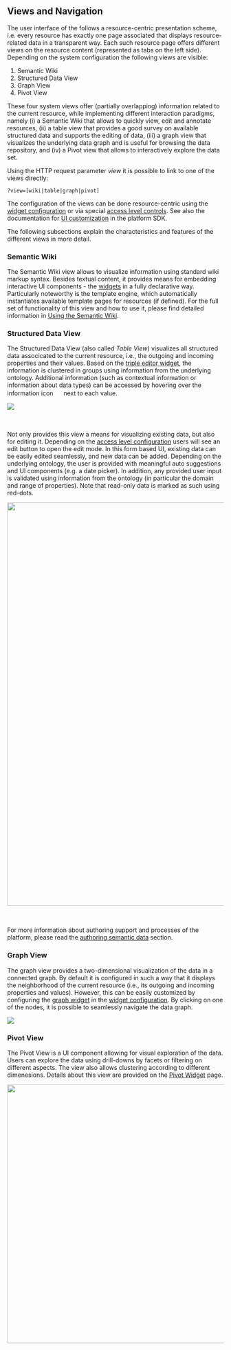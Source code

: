 == Views and Navigation ==
The user interface of the {{PRODUCT}} follows a resource-centric presentation scheme, i.e. every resource has exactly one page associated that displays resource-related data in a transparent way. Each such resource page offers different views on the resource content (represented as tabs on the left side). Depending on the system configuration the following views are visible:

# Semantic Wiki
# Structured Data View
# Graph View
# Pivot View

These four system views offer (partially overlapping) information related to the current resource, while implementing different interaction paradigms, namely (i) a Semantic Wiki that allows to quickly view, edit and annotate resources, (ii) a table view that provides a good survey on available structured data and supports the editing of data, (iii) a graph view that visualizes the underlying data graph and is useful for browsing the data repository, and (iv) a Pivot view that allows to interactively explore the data set. 

Using the HTTP request parameter ''view'' it is possible to link to one of the views directly:

<source>
?view=[wiki|table|graph|pivot]
</source>

The configuration of the views can be done resource-centric using the [[Help:WidgetConfiguration| widget configuration]] or via special [[Help:UserManagement| access level controls]]. See also the documentation for [[Help:UICustomization| UI customization]] in the platform SDK.

The following subsections explain the characteristics and features of the different views in more detail.

=== Semantic Wiki ===

The Semantic Wiki view allows to visualize information using standard wiki markup syntax. Besides textual content, it provides means for embedding interactive UI components - the [[Help:Widgets| widgets]] in a fully declarative way. Particularly noteworthy is the template engine, which automatically instantiates available template pages for resources (if defined). For the full set of functionality of this view and how to use it, please find detailed information in [[Help:Wiki|Using the Semantic Wiki]].

=== Structured Data View  ===

The Structured Data View (also called ''Table View'') visualizes all structured data associcated to the current resource, i.e., the outgoing and incoming properties and their values. Based on the [[Help:TripleEditorWidget| triple editor widget]], the information is clustered in groups using information from the underlying ontology. Additional information (such as contextual information or information about data types) can be accessed by hovering over the information icon <img src="../images/info.gif"  width="16px"/> next to each value.

<img src="../images/help/TripleEditor-default.png"/>

<br/><br/>

Not only provides this view a means for visualizing existing data, but also for editing it. Depending on the [[Help:UserManagement| access level configuration]] users will see an edit button to open the edit mode. In this form based UI, existing data can be easily edited seamlessly, and new data can be added. Depending on the underlying ontology, the user is provided with meaningful auto suggestions and UI components (e.g. a date picker). In addition, any provided user input is validated using information from the ontology (in particular the domain and range of properties). Note that read-only data is marked as such using red-dots.


<img src="../images/help/TripleEditor-edit.png" width="935px" />

<br/><br/>

For more information about authoring support and processes of the platform, please read the [[Help:TripleEditor|authoring semantic data]] section.


=== Graph View ===

The graph view provides a two-dimensional visualization of the data in a connected graph. By default it is configured in such a way that it displays the neighborhood of the current resource (i.e., its outgoing and incoming properties and values). However, this can be easily customized by configuring the [[Help:GraphWidget| graph widget]] in the [[Help:WidgetConfiguration| widget configuration]]. By clicking on one of the nodes, it is possible to seamlessly navigate the data graph.

<img src="../images/help/graph_view.png" />

=== Pivot View  ===

The Pivot View is a UI component allowing for visual exploration of the data. Users can explore the data using drill-downs by facets or filtering on different aspects. The view also allows clustering according to different dimenesions. Details about this view are provided on the [[Help:PivotWidget | Pivot Widget]] page.

<img src="../images/help/pivot-widget.png" width="600px" />